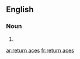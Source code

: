 ==English==

===Noun===
{{head|en|noun plural form}}

# {{plural of|return ace|lang=en}}

[[ar:return aces]]
[[fr:return aces]]